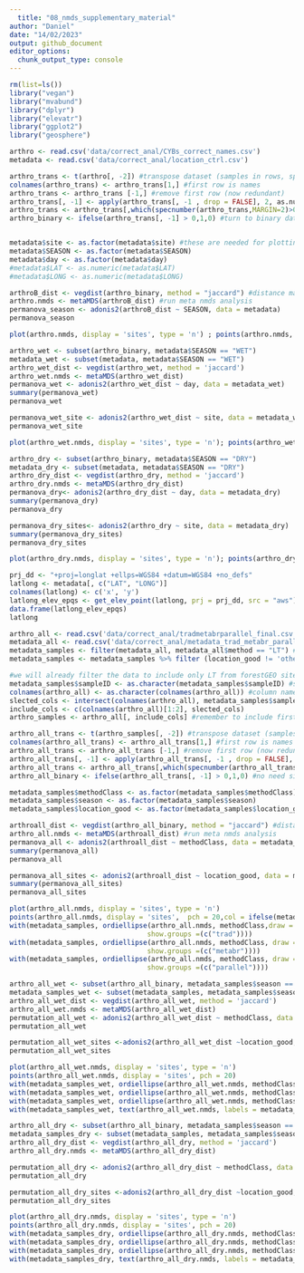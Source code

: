 ```yaml
---
  title: "08_nmds_supplementary_material"
author: "Daniel"
date: "14/02/2023"
output: github_document
editor_options:
  chunk_output_type: console
---
```

```r
rm(list=ls())
library("vegan")
library("mvabund")
library("dplyr")
library("elevatr")
library("ggplot2")
library("geosphere")

arthro <- read.csv('data/correct_anal/CYBs_correct_names.csv')
metadata <- read.csv('data/correct_anal/location_ctrl.csv')

arthro_trans <- t(arthro[, -2]) #transpose dataset (samples in rows, species in columns)
colnames(arthro_trans) <- arthro_trans[1,] #first row is names
arthro_trans <- arthro_trans [-1,] #remove first row (now redundant)
arthro_trans[, -1] <- apply(arthro_trans[, -1 , drop = FALSE], 2, as.numeric) #make data frame numeric
arthro_trans <- arthro_trans[,which(specnumber(arthro_trans,MARGIN=2)>0)] #remove singletons
arthro_binary <- ifelse(arthro_trans[, -1] > 0,1,0) #turn to binary data


metadata$site <- as.factor(metadata$site) #these are needed for plotting issues below 
metadata$SEASON <- as.factor(metadata$SEASON)
metadata$day <- as.factor(metadata$day)
#metadata$LAT <- as.numeric(metadata$LAT)
#metadata$LONG <- as.numeric(metadata$LONG)

arthroB_dist <- vegdist(arthro_binary, method = "jaccard") #distance marix of binary data using Jaccard method
arthro.nmds <- metaMDS(arthroB_dist) #run meta nmds analysis
permanova_season <- adonis2(arthroB_dist ~ SEASON, data = metadata)
permanova_season
```

```r

plot(arthro.nmds, display = 'sites', type = 'n') ; points(arthro.nmds, display = 'sites', pch = 20) ; with(metadata, ordiellipse(arthro.nmds, metadata$SEASON, draw = 'polygon', col = 'blue', label = FALSE, show.groups =(c("WET")))) ; with(metadata, ordiellipse(arthro.nmds, metadata$SEASON, draw = 'polygon', col = 'goldenrod', label = FALSE,show.groups =(c("DRY"))))
```

```r
arthro_wet <- subset(arthro_binary, metadata$SEASON == "WET")
metadata_wet <- subset(metadata, metadata$SEASON == "WET")
arthro_wet_dist <- vegdist(arthro_wet, method = 'jaccard')
arthro_wet.nmds <- metaMDS(arthro_wet_dist)
permanova_wet <- adonis2(arthro_wet_dist ~ day, data = metadata_wet)
summary(permanova_wet)
permanova_wet

permanova_wet_site <- adonis2(arthro_wet_dist ~ site, data = metadata_wet)
permanova_wet_site
```

```r
plot(arthro_wet.nmds, display = 'sites', type = 'n'); points(arthro_wet.nmds, display = 'sites', pch = 20,col = ifelse(metadata_wet$day == "A", "black", "red" ));with(metadata_wet, ordiellipse(arthro_wet.nmds, day, draw = 'polygon', col = c('black'), label = FALSE, show.groups =(c("A"))));with(metadata_wet, ordiellipse(arthro_wet.nmds, day, draw = 'polygon', col = c('red'), label = FALSE,show.groups =(c("B")))); with(metadata_wet, text(arthro_wet.nmds, labels = metadata_wet$site,pos = 2, cex = 0.5))

```

```r
arthro_dry <- subset(arthro_binary, metadata$SEASON == "DRY")
metadata_dry <- subset(metadata, metadata$SEASON == "DRY")
arthro_dry_dist <- vegdist(arthro_dry, method = 'jaccard')
arthro_dry.nmds <- metaMDS(arthro_dry_dist)
permanova_dry<- adonis2(arthro_dry_dist ~ day, data = metadata_dry)
summary(permanova_dry)
permanova_dry

permanova_dry_sites<- adonis2(arthro_dry ~ site, data = metadata_dry)
summary(permanova_dry_sites)
permanova_dry_sites
```

```r
plot(arthro_dry.nmds, display = 'sites', type = 'n'); points(arthro_dry.nmds, display = 'sites', pch = 20,col = ifelse(metadata_dry$day == "A", "black", "red" )); with(metadata_dry, ordiellipse(arthro_dry.nmds, day, draw = 'polygon', col = c('black'), label = FALSE, show.groups =(c("A")))); with(metadata_dry, ordiellipse(arthro_dry.nmds, day, draw = 'polygon', col = c('red'), label = FALSE, show.groups =(c("B")))); with(metadata_dry, text(arthro_dry.nmds, labels = metadata_dry$site,pos = 2, cex = 0.5))
```


```r
prj_dd <- "+proj=longlat +ellps=WGS84 +datum=WGS84 +no_defs"
latlong <- metadata[, c("LAT", "LONG")]
colnames(latlong) <- c('x', 'y')
latlong_elev_epqs <- get_elev_point(latlong, prj = prj_dd, src = "aws")
data.frame(latlong_elev_epqs)
latlong
```

```r
arthro_all <- read.csv('data/correct_anal/tradmetabrparallel_final.csv')
metadata_all <- read.csv('data/correct_anal/metadata_trad_metabr_parallel.csv ')
metadata_samples <- filter(metadata_all, metadata_all$method == "LT") #remove from metadata file anythying not from light traps
metadata_samples <- metadata_samples %>% filter (location_good != 'other') %>% filter(!grepl("REP", sampleID)) #remove samples not from forestGEO plot

#we will already filter the data to include only LT from forestGEO sites 
metadata_samples$sampleID <- as.character(metadata_samples$sampleID) #sampleID columns as character
colnames(arthro_all) <- as.character(colnames(arthro_all)) #column names (samples) as character
slected_cols <- intersect(colnames(arthro_all), metadata_samples$sampleID) #intersect matches the names in sampleID to our columns
include_cols <- c(colnames(arthro_all)[1:2], slected_cols)
arthro_samples <- arthro_all[, include_cols] #remember to include first two columns too since they are not in sampleID

arthro_all_trans <- t(arthro_samples[, -2]) #transpose dataset (samples in rows, species in columns)
colnames(arthro_all_trans) <- arthro_all_trans[1,] #first row is names
arthro_all_trans <- arthro_all_trans [-1,] #remove first row (now redundant)
arthro_all_trans[, -1] <- apply(arthro_all_trans[, -1 , drop = FALSE], 2, as.numeric) #make data frame numeric
arthro_all_trans <- arthro_all_trans[,which(specnumber(arthro_all_trans,MARGIN=2)>0)] #remove singletons
arthro_all_binary <- ifelse(arthro_all_trans[, -1] > 0,1,0) #no need since tradmetabrparallel_final.csv already binary

metadata_samples$methodClass <- as.factor(metadata_samples$methodClass) #these are needed for plotting issues below 
metadata_samples$season <- as.factor(metadata_samples$season)
metadata_samples$location_good <- as.factor(metadata_samples$location_good)

arthroall_dist <- vegdist(arthro_all_binary, method = "jaccard") #distance marix of binary data using Jaccard method
arthro_all.nmds <- metaMDS(arthroall_dist) #run meta nmds analysis
permanova_all <- adonis2(arthroall_dist ~ methodClass, data = metadata_samples)
summary(permanova_all)
permanova_all

permanova_all_sites <- adonis2(arthroall_dist ~ location_good, data = metadata_samples)
summary(permanova_all_sites)
permanova_all_sites

```

```r
plot(arthro_all.nmds, display = 'sites', type = 'n')
points(arthro_all.nmds, display = 'sites',  pch = 20,col = ifelse(metadata_samples$season == "wet", "darkblue", "brown4" ))
with(metadata_samples, ordiellipse(arthro_all.nmds, methodClass,draw =  'polygon',col = c('darkgreen'),
                                  show.groups =(c("trad"))))
with(metadata_samples, ordiellipse(arthro_all.nmds, methodClass, draw =  'polygon', col = c('darkorchid3'), 
                                  show.groups =(c("metabr"))))
with(metadata_samples, ordiellipse(arthro_all.nmds, methodClass, draw =  'polygon', col = c('darkgoldenrod'), 
                                  show.groups =(c("parallel"))))

```

```r
arthro_all_wet <- subset(arthro_all_binary, metadata_samples$season == "wet")
metadata_samples_wet <- subset(metadata_samples, metadata_samples$season == "wet")
arthro_all_wet_dist <- vegdist(arthro_all_wet, method = 'jaccard')
arthro_all_wet.nmds <- metaMDS(arthro_all_wet_dist)
permutation_all_wet <- adonis2(arthro_all_wet_dist ~ methodClass, data = metadata_samples_wet)
permutation_all_wet

permutation_all_wet_sites <-adonis2(arthro_all_wet_dist ~location_good, data = metadata_samples_wet)
permutation_all_wet_sites
```

```r
plot(arthro_all_wet.nmds, display = 'sites', type = 'n')
points(arthro_all_wet.nmds, display = 'sites', pch = 20)
with(metadata_samples_wet, ordiellipse(arthro_all_wet.nmds, methodClass,draw =  'polygon', col = c('darkgreen'), label = FALSE,show.groups =(c("trad"))))
with(metadata_samples_wet, ordiellipse(arthro_all_wet.nmds, methodClass,draw =  'polygon', col = c('darkorchid'), label = FALSE,show.groups =(c("metabr"))))
with(metadata_samples_wet, ordiellipse(arthro_all_wet.nmds, methodClass,draw =  'polygon', col = c('darkgoldenrod'), label = FALSE,show.groups =(c("parallel"))))
with(metadata_samples_wet, text(arthro_all_wet.nmds, labels = metadata_samples_wet$location_good,pos = 2, cex = 0.4))

```

```r
arthro_all_dry <- subset(arthro_all_binary, metadata_samples$season == "dry")
metadata_samples_dry <- subset(metadata_samples, metadata_samples$season == "dry")
arthro_all_dry_dist <- vegdist(arthro_all_dry, method = 'jaccard')
arthro_all_dry.nmds <- metaMDS(arthro_all_dry_dist)

permutation_all_dry <- adonis2(arthro_all_dry_dist ~ methodClass, data = metadata_samples_dry)
permutation_all_dry

permutation_all_dry_sites <-adonis2(arthro_all_dry_dist ~location_good, data = metadata_samples_dry)
permutation_all_dry_sites
```

```r
plot(arthro_all_dry.nmds, display = 'sites', type = 'n')
points(arthro_all_dry.nmds, display = 'sites', pch = 20)
with(metadata_samples_dry, ordiellipse(arthro_all_dry.nmds, methodClass, draw =  'polygon',  col = c('darkgreen'), label = FALSE, show.groups =(c("trad"))))
with(metadata_samples_dry, ordiellipse(arthro_all_dry.nmds, methodClass, draw =  'polygon', col = c('darkorchid'), label = FALSE, show.groups =(c("metabr"))))
with(metadata_samples_dry, ordiellipse(arthro_all_dry.nmds, methodClass, draw =  'polygon',  col = c('darkgoldenrod'), label = FALSE, show.groups =(c("parallel"))))
with(metadata_samples_dry, text(arthro_all_dry.nmds, labels = metadata_samples_dry$location_good,pos = 2, cex = 0.4))

```

